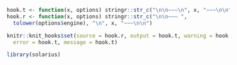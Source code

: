 ```r
hook.t <- function(x, options) stringr::str_c("\n\n~~~\n", x, "~~~\n\n")
hook.r <- function(x, options) stringr::str_c("\n\n~~~ ", 
  tolower(options$engine), "\n", x, "~~~\n\n")

knitr::knit_hooks$set(source = hook.r, output = hook.t, warning = hook.t,
  error = hook.t, message = hook.t)
```

```r
library(solarius)
```
